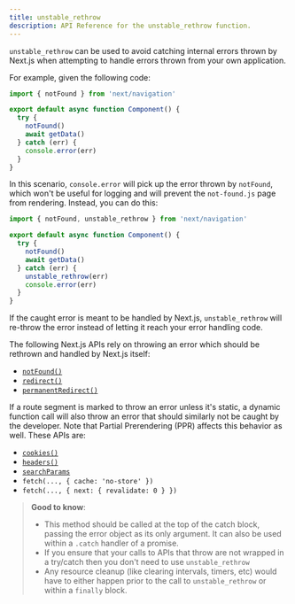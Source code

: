 ```yaml
---
title: unstable_rethrow
description: API Reference for the unstable_rethrow function.
---
```


`unstable_rethrow` can be used to avoid catching internal errors thrown by Next.js when attempting to handle errors thrown from your own application.

For example, given the following code:

```jsx
import { notFound } from 'next/navigation'

export default async function Component() {
  try {
    notFound()
    await getData()
  } catch (err) {
    console.error(err)
  }
}
```

In this scenario, `console.error` will pick up the error thrown by `notFound`, which won't be useful for logging and will prevent
the `not-found.js` page from rendering. Instead, you can do this:

```jsx
import { notFound, unstable_rethrow } from 'next/navigation'

export default async function Component() {
  try {
    notFound()
    await getData()
  } catch (err) {
    unstable_rethrow(err)
    console.error(err)
  }
}
```

If the caught error is meant to be handled by Next.js, `unstable_rethrow` will re-throw the error instead of letting it reach your
error handling code.

The following Next.js APIs rely on throwing an error which should be rethrown and handled by Next.js itself:

- [`notFound()`](/docs/app/api-reference/functions/not-found)
- [`redirect()`](/docs/app/building-your-application/routing/redirecting#redirect-function)
- [`permanentRedirect()`](/docs/app/building-your-application/routing/redirecting#permanentredirect-function)

If a route segment is marked to throw an error unless it's static, a dynamic function call will also throw an error that should similarly not be caught by the developer. Note that Partial Prerendering (PPR) affects this behavior as well. These APIs are:

- [`cookies()`](/docs/app/api-reference/functions/cookies)
- [`headers()`](/docs/app/api-reference/functions/headers)
- [`searchParams`](/docs/app/api-reference/file-conventions/page#searchparams-optional)
- `fetch(..., { cache: 'no-store' })`
- `fetch(..., { next: { revalidate: 0 } })`

> **Good to know**:
>
> - This method should be called at the top of the catch block, passing the error object as its only argument. It can also be used within a `.catch` handler of a promise.
> - If you ensure that your calls to APIs that throw are not wrapped in a try/catch then you don't need to use `unstable_rethrow`
> - Any resource cleanup (like clearing intervals, timers, etc) would have to either happen prior to the call to `unstable_rethrow` or within a `finally` block.
